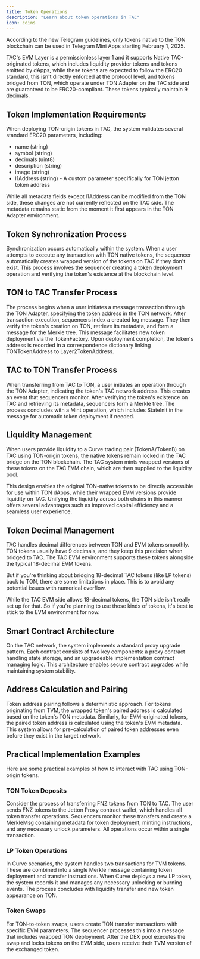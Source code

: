 ```yaml
---
title: Token Operations
description: "Learn about token operations in TAC"
icon: coins
---
```


<Warning>
  According to the new Telegram guidelines, only tokens native to the TON
  blockchain can be used in Telegram Mini Apps starting February 1, 2025.
</Warning>

TAC's EVM Layer is a permissionless layer 1 and it supports Native TAC-originated tokens, which includes liquidity provider tokens and tokens emitted by dApps, while these tokens are expected to follow the ERC20 standard, this isn't directly enforced at the protocol level, and tokens bridged from TON, which operate under TON Adapter on the TAC side and are guaranteed to be ERC20-compliant. These tokens typically maintain 9 decimals.

## Token Implementation Requirements

When deploying TON-origin tokens in TAC, the system validates several standard ERC20 parameters, including:

- name (string)
- symbol (string)
- decimals (uint8)
- description (string)
- image (string)
- l1Address (string) - A custom parameter specifically for TON jetton token address

<Note>
  While all metadata fields except l1Address can be modified from the TON side,
  these changes are not currently reflected on the TAC side. The metadata
  remains static from the moment it first appears in the TON Adapter
  environment.
</Note>

## Token Synchronization Process

Synchronization occurs automatically within the system. When a user attempts to execute any transaction with TON native tokens, the sequencer automatically creates wrapped version of the tokens on TAC if they don't exist. This process involves the sequencer creating a token deployment operation and verifying the token's existence at the blockchain level.

## TON to TAC Transfer Process

The process begins when a user initiates a message transaction through the TON Adapter, specifying the token address in the TON network. After transaction execution, sequencers index a created log message. They then verify the token's creation on TON, retrieve its metadata, and form a message for the Merkle tree. This message facilitates new token deployment via the TokenFactory. Upon deployment completion, the token's address is recorded in a correspondence dictionary linking TONTokenAddress to Layer2TokenAddress.

## TAC to TON Transfer Process

When transferring from TAC to TON, a user initiates an operation through the TON Adapter, indicating the token's TAC network address. This creates an event that sequencers monitor. After verifying the token's existence on TAC and retrieving its metadata, sequencers form a Merkle tree. The process concludes with a Mint operation, which includes StateInit in the message for automatic token deployment if needed.

## Liquidity Management

When users provide liquidity to a Curve trading pair (TokenA/TokenB) on TAC using TON-origin tokens, the native tokens remain locked in the TAC bridge on the TON blockchain. The TAC system mints wrapped versions of these tokens on the TAC EVM chain, which are then supplied to the liquidity pool.

This design enables the original TON-native tokens to be directly accessible for use within TON dApps, while their wrapped EVM versions provide liquidity on TAC. Unifying the liquidity across both chains in this manner offers several advantages such as improved capital efficiency and a seamless user experience.

## Token Decimal Management

TAC handles decimal differences between TON and EVM tokens smoothly. TON tokens usually have 9 decimals, and they keep this precision when bridged to TAC. The TAC EVM environment supports these tokens alongside the typical 18-decimal EVM tokens.

But if you're thinking about bridging 18-decimal TAC tokens (like LP tokens) back to TON, there are some limitations in place. This is to avoid any potential issues with numerical overflow.

While the TAC EVM side allows 18-decimal tokens, the TON side isn't really set up for that. So if you're planning to use those kinds of tokens, it's best to stick to the EVM environment for now.

## Smart Contract Architecture

On the TAC network, the system implements a standard proxy upgrade pattern. Each contract consists of two key components: a proxy contract handling state storage, and an upgradeable implementation contract managing logic. This architecture enables secure contract upgrades while maintaining system stability.

## Address Calculation and Pairing

Token address pairing follows a deterministic approach. For tokens originating from TVM, the wrapped token's paired address is calculated based on the token's TON metadata. Similarly, for EVM-originated tokens, the paired token address is calculated using the token's EVM metadata. This system allows for pre-calculation of paired token addresses even before they exist in the target network.

## Practical Implementation Examples

Here are some practical examples of how to interact with TAC using TON-origin tokens.

### TON Token Deposits

Consider the process of transferring FNZ tokens from TON to TAC. The user sends FNZ tokens to the Jetton Proxy contract wallet, which handles all token transfer operations. Sequencers monitor these transfers and create a MerkleMsg containing metadata for token deployment, minting instructions, and any necessary unlock parameters. All operations occur within a single transaction.

### LP Token Operations

In Curve scenarios, the system handles two transactions for TVM tokens. These are combined into a single Merkle message containing token deployment and transfer instructions. When Curve deploys a new LP token, the system records it and manages any necessary unlocking or burning events. The process concludes with liquidity transfer and new token appearance on TON.

### Token Swaps

For TON-to-token swaps, users create TON transfer transactions with specific EVM parameters. The sequencer processes this into a message that includes wrapped TON deployment. After the DEX pool executes the swap and locks tokens on the EVM side, users receive their TVM version of the exchanged token.
